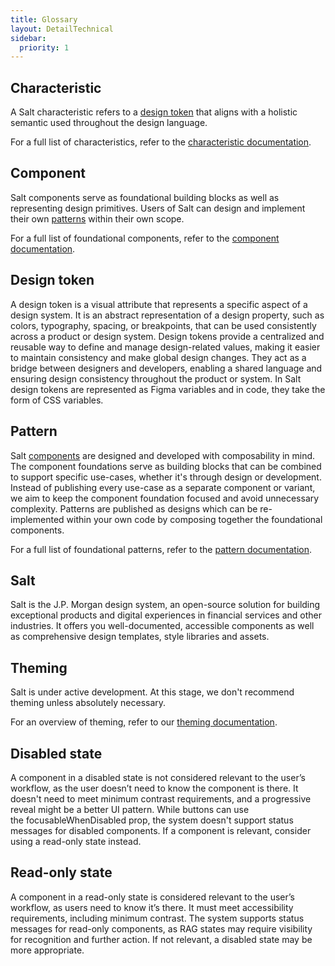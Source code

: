 ```yaml
---
title: Glossary
layout: DetailTechnical
sidebar:
  priority: 1
---
```


## Characteristic

A Salt characteristic refers to a [design token](#design-token) that aligns with a holistic semantic used throughout the design language.

For a full list of characteristics, refer to the [characteristic documentation](/salt/themes/characteristic-tokens).

## Component

Salt components serve as foundational building blocks as well as representing design primitives. Users of Salt can design and implement their own [patterns](#pattern) within their own scope.

For a full list of foundational components, refer to the [component documentation](/salt/components/index).

## Design token

A design token is a visual attribute that represents a specific aspect of a design system. It is an abstract representation of a design property, such as colors, typography, spacing, or breakpoints, that can be used consistently across a product or design system. Design tokens provide a centralized and reusable way to define and manage design-related values, making it easier to maintain consistency and make global design changes. They act as a bridge between designers and developers, enabling a shared language and ensuring design consistency throughout the product or system. In Salt design tokens are represented as Figma variables and in code, they take the form of CSS variables.

## Pattern

Salt [components](#component) are designed and developed with composability in mind. The component foundations serve as building blocks that can be combined to support specific use-cases, whether it's through design or development. Instead of publishing every use-case as a separate component or variant, we aim to keep the component foundation focused and avoid unnecessary complexity. Patterns are published as designs which can be re-implemented within your own code by composing together the foundational components.

For a full list of foundational patterns, refer to the [pattern documentation](/salt/patterns/index).

## Salt

Salt is the J.P. Morgan design system, an open-source solution for building exceptional products and digital experiences in financial services and other industries. It offers you well-documented, accessible components as well as comprehensive design templates, style libraries and assets.

## Theming

Salt is under active development. At this stage, we don't recommend theming unless absolutely necessary.

For an overview of theming, refer to our [theming documentation](/salt/themes/index).


## Disabled state 

A component in a disabled state is not considered relevant to the user’s workflow, as the user doesn’t need to know the component is there. It doesn't need to meet minimum contrast requirements, and a progressive reveal might be a better UI pattern. While buttons can use the focusableWhenDisabled prop, the system doesn't support status messages for disabled components. If a component is relevant, consider using a read-only state instead.

## Read-only state 

A component in a read-only state is considered relevant to the user’s workflow, as users need to know it’s there. It must meet accessibility requirements, including minimum contrast. The system supports status messages for read-only components, as RAG states may require visibility for recognition and further action. If not relevant, a disabled state may be more appropriate.
